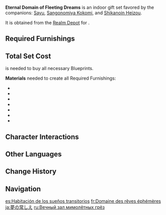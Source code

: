{{Furnishing Infobox
|id             = 350056
|image          = Furnishing Set Eternal Domain of Fleeting Dreams Display.png
|category       = Indoor Set
|subcategory    = Gift Set
|quality        = 4
|adeptal_energy = 600
|load           = 1071
|description    = This bedroom is filled with a unique Inazuman aesthetic but also adopts ideas from other nations quite freely, thus striking a brilliant balance between tradition and practicality. The design process included considerations as to how guests might feel, and the room itself was designed for them to relax sufficiently, such that they will feel re-energized, as one might after a long, dreaming sleep, even after only taking a short rest. The kotatsu that has been kindly set up also contributes to feeling of never wanting to leave your room.
|blueprint      = Realm Depot
}}
'''Eternal Domain of Fleeting Dreams''' is an indoor gift set favored by the companions: [[Sayu]], [[Sangonomiya Kokomi]], and [[Shikanoin Heizou]].

It is obtained from the [[Realm Depot]] for {{Item|Realm Currency|24|x=240}}.

==Required Furnishings==
{{Recipe
|type = Gift Set
|Yumemiru "Sakura's Rest" Bed = 1
|Yumemiru "Cold and Warmth" Kotatsu = 1
|Spiritchaser Screen = 1
|Cast in Clay = 1
|Red-Iron Coral = 1
|Yumemiru "Dewcover" Wardrobe = 1
|Teahouse Cushion: Night-Woven = 4
|sort = Yumemiru "Sakura's Rest" Bed;Yumemiru "Cold and Warmth" Kotatsu;Spiritchaser Screen;Cast in Clay;Red-Iron Coral;Yumemiru "Dewcover" Wardrobe;Teahouse Cushion: Night-Woven;Yumemiru "Jukaku" Folding Screen
|yield = 0
|Yumemiru "Jukaku" Folding Screen = 1}}

==Total Set Cost==
{{Item|Realm Currency|24|x=1,580}} is needed to buy all necessary Blueprints.

'''Materials''' needed to create all Required Furnishings:
*{{Item|Yumemiru Wood|20|x=42}}
*{{Item|Maple Wood|20|x=4}}
*{{Item|Iron Chunk|20|x=4}}
*{{Item|White Iron Chunk|20|x=6}}
*{{Item|Fabric|20|x=32}}
*{{Item|Blue Dye|20|x=6}}
*{{Item|Red Dye|20|x=10}}

==Character Interactions==
{{Gift Set Character Interactions
|character_1 = Sayu
|rewards_1   = Primogem*20;Guide to Light*2;Mora*20,000
|character_2 = Sangonomiya Kokomi
|rewards_2   = Primogem*20;Varunada Lazurite Fragment*1;Mora*20,000
|character_3 = Shikanoin Heizou
|rewards_3   = Primogem*20;Guide to Transience*2;Mora*20,000
|set         = Eternal Domain of Fleeting Dreams
}}

==Other Languages==
{{Other Languages
|en        = Eternal Domain of Fleeting Dreams
|zhs       = 遐久瞬梦间
|zhs_rm    = Xiájiǔ Shùnmèng Jiān
|zht       = 遐久瞬夢間
|zht_rm    = Xiájiǔ Shùnmèng Jiān
|zh_tl     = Room of Long-Time Fleeting Dreams
|zh_note   = {{zh|s=间|t=間|rm=Jiān}} can mean either "room" or "amidst." Hence, the Chinese name can alternately be translated as "Amidst Long-Time Fleeting Dreams."
|ja        = 夢の常しえ
|ja_rm     = Yume no Tokoshie
|ja_tl     = Eternity of Dreams
|ko        = 오랜 순간의 꿈
|ko_rm     = Oraen Sungan-ui Kkum
|ko_tl     = Dream of a Long-Time Moment
|es        = Habitación de los sueños transitorios
|es_tl     = (Bed)room of Transitory Dreams
|fr        = Domaine des rêves éphémères
|fr_tl     = Domain of Ephemeral Dreams
|ru        = Вечный зал мимолётных грёз
|ru_tl     = Eternal Hall of Fleeting Dreams
|th        = ห้วงความฝันอันยาวนาน
|th_rm     = 
|th_tl     = 
|vi        = Giấc Mộng Êm Đềm
|vi_tl     = 
|de        = Ewiges Reich der flüchtigen Träume
|de_tl     = Eternal Realm of Fleeting Dreams
|id        = Kamar Tidur Mimpi Keabadian
|id_tl     = Bedroom of Eternal Dreams
|pt        = Domínio dos Sonhos Transitórios
|pt_tl     = 
|tr        = Uçup Giden Rüyalar Salonu
|tr_tl     = 
|it        = Dominio eterno dei sogni effimeri
|it_tl     = 
}}

==Change History==
{{Change History|2.2}}

==Navigation==
{{Furnishing Navbox/Sets|type=gift}}

[[es:Habitación de los sueños transitorios]]
[[fr:Domaine des rêves éphémères]]
[[ja:夢の常しえ]]
[[ru:Вечный зал мимолётных грёз]]